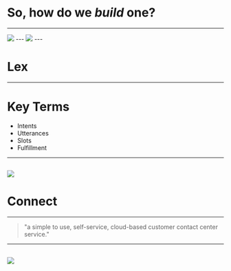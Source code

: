 

# So, how do we _build_ one?
---
<Image src='https://venturebeat.com/wp-content/uploads/2016/08/Bots-Landscape-v2-final.jpg' />
---

<Image src='https://media2.giphy.com/media/26u49YjOazMMAwTGU/giphy.gif'/>
---

# Lex
---

# Key Terms
- Intents
- Utterances
- Slots
- Fulfillment
---
![](https://d1.awsstatic.com/diagrams/product-page-diagrams/Diagrams_lex_bookhotel.26784edb7206413e2046d5a00b411589d56a6621.png)
---

# Connect
---

> "a simple to use, self-service, cloud-based customer contact center service."
---
![](https://d1.awsstatic.com/diagrams/product-page-diagrams/diagram_Lex_Connect_appointment-reschedule.33efbab931dc6be6f60438590b333ae0a49f273d.png)
---